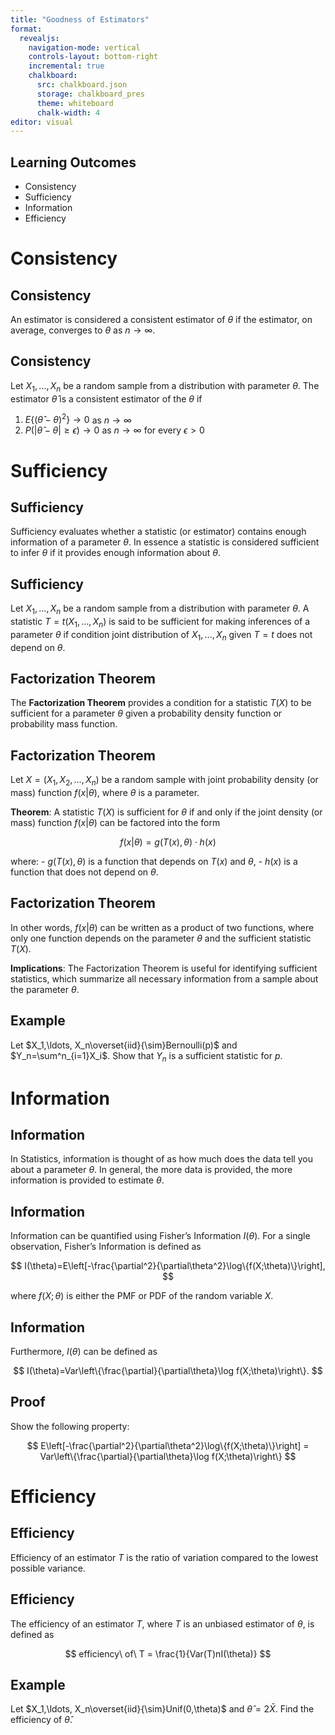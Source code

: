 ```yaml
---
title: "Goodness of Estimators"
format:
  revealjs:
    navigation-mode: vertical
    controls-layout: bottom-right
    incremental: true 
    chalkboard:
      src: chalkboard.json
      storage: chalkboard_pres
      theme: whiteboard
      chalk-width: 4
editor: visual
---
```


## Learning Outcomes

-   Consistency
-   Sufficiency
-   Information
-   Efficiency

# Consistency

## Consistency

An estimator is considered a consistent estimator of $\theta$ if the estimator, on average, converges to $\theta$ as $n\rightarrow\infty$.

## Consistency

Let $X_1,\ldots,X_n$ be a random sample from a distribution with parameter $\theta$. The estimator $\hat \theta$ is a consistent estimator of the $\theta$ if

1.  $E\{(\hat\theta-\theta)^2\}\rightarrow0$ as $n\rightarrow \infty$
2.  $P(|\hat\theta-\theta|\ge \epsilon)\rightarrow0$ as $n\rightarrow \infty$ for every $\epsilon>0$

# Sufficiency

## Sufficiency

Sufficiency evaluates whether a statistic (or estimator) contains enough information of a parameter $\theta$. In essence a statistic is considered sufficient to infer $\theta$ if it provides enough information about $\theta$.

## Sufficiency

Let $X_1,\ldots,X_n$ be a random sample from a distribution with parameter $\theta$. A statistic $T=t(X_1,\ldots,X_n)$ is said to be sufficient for making inferences of a parameter $\theta$ if condition joint distribution of $X_1,\ldots,X_n$ given $T=t$ does not depend on $\theta$.

## Factorization Theorem

The **Factorization Theorem** provides a condition for a statistic $T(X)$ to be sufficient for a parameter $\theta$ given a probability density function or probability mass function.

## Factorization Theorem 

Let $X = (X_1, X_2, \dots, X_n)$ be a random sample with joint probability density (or mass) function $f(x|\theta)$, where $\theta$ is a parameter.

**Theorem**: 
A statistic $T(X)$ is sufficient for $\theta$ if and only if the joint density (or mass) function $f(x|\theta)$ can be factored into the form

$$
f(x|\theta) = g(T(x), \theta) \cdot h(x)
$$

where:
- $g(T(x), \theta)$ is a function that depends on $T(x)$ and $\theta$,
- $h(x)$ is a function that does not depend on $\theta$.

## Factorization Theorem

In other words, $f(x|\theta)$ can be written as a product of two functions, where only one function depends on the parameter $\theta$ and the sufficient statistic $T(X)$.

**Implications**:
The Factorization Theorem is useful for identifying sufficient statistics, which summarize all necessary information from a sample about the parameter $\theta$.


## Example

Let $X_1,\ldots, X_n\overset{iid}{\sim}Bernoulli(p)$ and $Y_n=\sum^n_{i=1}X_i$. Show that $Y_n$ is a sufficient statistic for $p$.

# Information

## Information

In Statistics, information is thought of as how much does the data tell you about a parameter $\theta$. In general, the more data is provided, the more information is provided to estimate $\theta$.

## Information

Information can be quantified using Fisher's Information $I(\theta)$. For a single observation, Fisher's Information is defined as

$$
I(\theta)=E\left[-\frac{\partial^2}{\partial\theta^2}\log\{f(X;\theta)\}\right],
$$

where $f(X;\theta)$ is either the PMF or PDF of the random variable $X$.

## Information

Furthermore, $I(\theta)$ can be defined as

$$
I(\theta)=Var\left\{\frac{\partial}{\partial\theta}\log f(X;\theta)\right\}.
$$

## Proof

Show the following property:

$$
E\left[-\frac{\partial^2}{\partial\theta^2}\log\{f(X;\theta)\}\right] = Var\left\{\frac{\partial}{\partial\theta}\log f(X;\theta)\right\}
$$

# Efficiency

## Efficiency

Efficiency of an estimator $T$ is the ratio of variation compared to the lowest possible variance.

## Efficiency

The efficiency of an estimator $T$, where $T$ is an unbiased estimator of $\theta$, is defined as

$$
efficiency\ of\ T = \frac{1}{Var(T)nI(\theta)}
$$

## Example

Let $X_1,\ldots, X_n\overset{iid}{\sim}Unif(0,\theta)$ and $\hat\theta=2\bar X$. Find the efficiency of $\hat \theta$.
